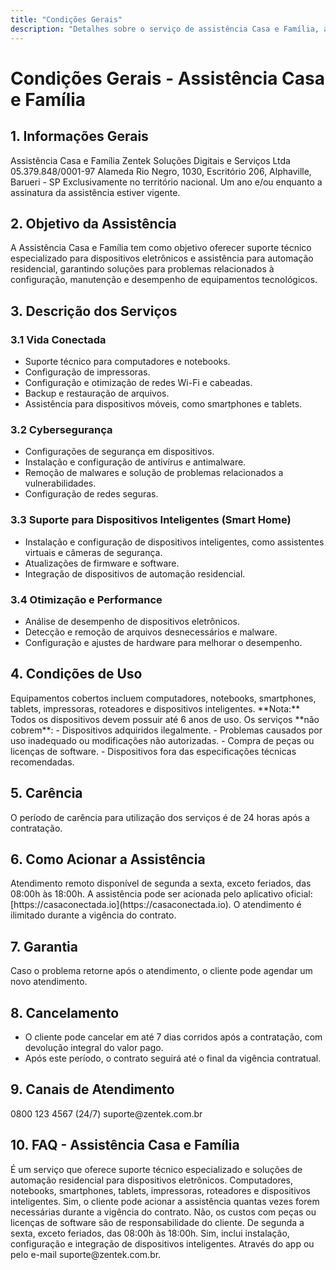 ```yaml
---
title: "Condições Gerais"
description: "Detalhes sobre o serviço de assistência Casa e Família, abrangendo suporte técnico e automação residencial."
---
```


# Condições Gerais - Assistência Casa e Família

## 1. Informações Gerais

<AccordionGroup>
  <Accordion title="Nome do Serviço">
    Assistência Casa e Família
  </Accordion>
  <Accordion title="Responsável">
    Zentek Soluções Digitais e Serviços Ltda
  </Accordion>
  <Accordion title="CNPJ">
    05.379.848/0001-97
  </Accordion>
  <Accordion title="Endereço">
    Alameda Rio Negro, 1030, Escritório 206, Alphaville, Barueri - SP
  </Accordion>
  <Accordion title="Abrangência Geográfica">
    Exclusivamente no território nacional.
  </Accordion>
  <Accordion title="Vigência">
    Um ano e/ou enquanto a assinatura da assistência estiver vigente.
  </Accordion>
</AccordionGroup>

## 2. Objetivo da Assistência

A Assistência Casa e Família tem como objetivo oferecer suporte técnico especializado para dispositivos eletrônicos e assistência para automação residencial, garantindo soluções para problemas relacionados à configuração, manutenção e desempenho de equipamentos tecnológicos.

## 3. Descrição dos Serviços

### 3.1 Vida Conectada

- Suporte técnico para computadores e notebooks.  
- Configuração de impressoras.  
- Configuração e otimização de redes Wi-Fi e cabeadas.  
- Backup e restauração de arquivos.  
- Assistência para dispositivos móveis, como smartphones e tablets.

### 3.2 Cybersegurança

- Configurações de segurança em dispositivos.  
- Instalação e configuração de antivírus e antimalware.  
- Remoção de malwares e solução de problemas relacionados a vulnerabilidades.  
- Configuração de redes seguras.

### 3.3 Suporte para Dispositivos Inteligentes (Smart Home)

- Instalação e configuração de dispositivos inteligentes, como assistentes virtuais e câmeras de segurança.  
- Atualizações de firmware e software.  
- Integração de dispositivos de automação residencial.

### 3.4 Otimização e Performance

- Análise de desempenho de dispositivos eletrônicos.  
- Detecção e remoção de arquivos desnecessários e malware.  
- Configuração e ajustes de hardware para melhorar o desempenho.

## 4. Condições de Uso

<AccordionGroup>
  <Accordion title="Elegibilidade">
    Equipamentos cobertos incluem computadores, notebooks, smartphones, tablets, impressoras, roteadores e dispositivos inteligentes.  
    **Nota:** Todos os dispositivos devem possuir até 6 anos de uso.
  </Accordion>
  <Accordion title="Restrições">
    Os serviços **não cobrem**:
    - Dispositivos adquiridos ilegalmente.  
    - Problemas causados por uso inadequado ou modificações não autorizadas.  
    - Compra de peças ou licenças de software.  
    - Dispositivos fora das especificações técnicas recomendadas.
  </Accordion>
</AccordionGroup>

## 5. Carência

O período de carência para utilização dos serviços é de 24 horas após a contratação.

## 6. Como Acionar a Assistência

<CalloutBox type="info">
Atendimento remoto disponível de segunda a sexta, exceto feriados, das 08:00h às 18:00h.  
A assistência pode ser acionada pelo aplicativo oficial: [https://casaconectada.io](https://casaconectada.io).  
O atendimento é ilimitado durante a vigência do contrato.
</CalloutBox>

## 7. Garantia

Caso o problema retorne após o atendimento, o cliente pode agendar um novo atendimento.

## 8. Cancelamento

- O cliente pode cancelar em até 7 dias corridos após a contratação, com devolução integral do valor pago.
- Após este período, o contrato seguirá até o final da vigência contratual.

## 9. Canais de Atendimento

<AccordionGroup>
  <Accordion title="Telefone">
    0800 123 4567 (24/7)
  </Accordion>
  <Accordion title="E-mail">
    suporte@zentek.com.br
  </Accordion>
</AccordionGroup>

## 10. FAQ - Assistência Casa e Família

<AccordionGroup>
  <Accordion title="O que é a Assistência Casa e Família?">
    É um serviço que oferece suporte técnico especializado e soluções de automação residencial para dispositivos eletrônicos.
  </Accordion>
  <Accordion title="Quais dispositivos são atendidos?">
    Computadores, notebooks, smartphones, tablets, impressoras, roteadores e dispositivos inteligentes.
  </Accordion>
  <Accordion title="O atendimento é ilimitado?">
    Sim, o cliente pode acionar a assistência quantas vezes forem necessárias durante a vigência do contrato.
  </Accordion>
  <Accordion title="O serviço cobre compra de peças ou softwares?">
    Não, os custos com peças ou licenças de software são de responsabilidade do cliente.
  </Accordion>
  <Accordion title="Qual é o horário de funcionamento?">
    De segunda a sexta, exceto feriados, das 08:00h às 18:00h.
  </Accordion>
  <Accordion title="O serviço inclui suporte para dispositivos smart home?">
    Sim, inclui instalação, configuração e integração de dispositivos inteligentes.
  </Accordion>
  <Accordion title="Como entrar em contato com a assistência?">
    Através do app ou pelo e-mail suporte@zentek.com.br.
  </Accordion>
</AccordionGroup>
